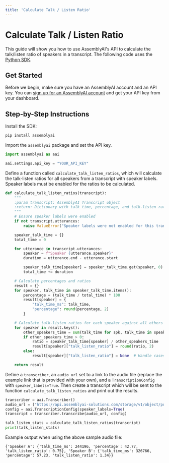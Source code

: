 ```yaml
---
title: 'Calculate Talk / Listen Ratio'
---
```





# Calculate Talk / Listen Ratio

This guide will show you how to use AssemblyAI's API to calculate the talk/listen ratio of speakers in a transcript. The following code uses the [Python SDK]([automatic-language-detection-route-default-language-js.md](https://github.com/AssemblyAI/assemblyai-python-sdk)).

## Get Started

Before we begin, make sure you have an AssemblyAI account and an API key. You can [sign up for an AssemblyAI account](https://www.assemblyai.com/app) and get your API key from your dashboard.

## Step-by-Step Instructions

Install the SDK:


```bash
pip install assemblyai
```

Import the `assemblyai` package and set the API key.


```python
import assemblyai as aai

aai.settings.api_key = "YOUR_API_KEY"
```

Define a function called `calculate_talk_listen_ratios`, which will calculate the talk-listen ratios for all speakers from a transcript with speaker labels. Speaker labels must be enabled for the ratios to be calculated.


```python
def calculate_talk_listen_ratios(transcript):
    """
    :param transcript: AssemblyAI Transcript object
    :return: Dictionary with talk time, percentage, and talk-listen ratios for each speaker
    """
    # Ensure speaker labels were enabled
    if not transcript.utterances:
        raise ValueError("Speaker labels were not enabled for this transcript.")

    speaker_talk_time = {}
    total_time = 0

    for utterance in transcript.utterances:
        speaker = f"Speaker {utterance.speaker}"
        duration = utterance.end - utterance.start

        speaker_talk_time[speaker] = speaker_talk_time.get(speaker, 0) + duration
        total_time += duration

    # Calculate percentages and ratios
    result = {}
    for speaker, talk_time in speaker_talk_time.items():
        percentage = (talk_time / total_time) * 100
        result[speaker] = {
            "talk_time_ms": talk_time,
            "percentage": round(percentage, 2)
        }

    # Calculate talk-listen ratios for each speaker against all others
    for speaker in result.keys():
        other_speakers_time = sum(talk_time for spk, talk_time in speaker_talk_time.items() if spk != speaker)
        if other_speakers_time > 0:
            ratio = speaker_talk_time[speaker] / other_speakers_time
            result[speaker]["talk_listen_ratio"] = round(ratio, 2)
        else:
            result[speaker]["talk_listen_ratio"] = None  # Handle cases with only one speaker

    return result
```

Define a `transcriber`, an `audio_url` set to a link to the audio file (replace the example link that is provided with your own), and a `TranscriptionConfig` with `speaker_labels=True`. Then create a transcript which will be sent to the function `calculate_talk_listen_ratios` and print out the results.


```python
transcriber = aai.Transcriber()
audio_url = ("https://api.assemblyai-solutions.com/storage/v1/object/public/dual-channel-phone-data/Fisher_Call_Centre/audio05851.wav")
config = aai.TranscriptionConfig(speaker_labels=True)
transcript = transcriber.transcribe(audio_url, config)

talk_listen_stats = calculate_talk_listen_ratios(transcript)
print(talk_listen_stats)
```

Example output when using the above sample audio file:


```
{'Speaker A': {'talk_time_ms': 244196, 'percentage': 42.77, 'talk_listen_ratio': 0.75}, 'Speaker B': {'talk_time_ms': 326766, 'percentage': 57.23, 'talk_listen_ratio': 1.34}}
```

